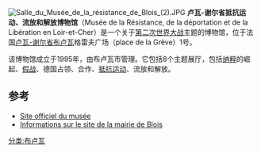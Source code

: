[[Image:Salle_du_Musée_de_la_résistance_de_Blois_(2).JPG|thumb]]
'''卢瓦-谢尔省抵抗运动、流放和解放博物馆'''（Musée de la Résistance, de la déportation et de la Libération en Loir-et-Cher）是一个关于[[第二次世界大战|第二次世界大战]]主题的博物馆，位于法国[[卢瓦-谢尔省|卢瓦-谢尔省]][[布卢瓦|布卢瓦]]格雷夫广场（place de la Grève）1号。

该博物馆成立于1995年，由布卢瓦市管理。它包括8个主题展厅，包括[[纳粹|纳粹]]的崛起、[[假战|假战]]、德国占领、合作、[[法国抵抗运动|抵抗运动]]、流放和解放。

== 参考 ==
* [http://museeresistance41.free.fr/ Site officiel du musée] {{Wayback|url=http://museeresistance41.free.fr/ |date=20200220063521 }}
* [http://www.blois.fr/49-musee-de-la-resistance.htm Informations sur le site de la mairie de Blois] {{Wayback|url=http://www.blois.fr/49-musee-de-la-resistance.htm |date=20180303104340 }}
[[分类:布卢瓦|分类:布卢瓦]]